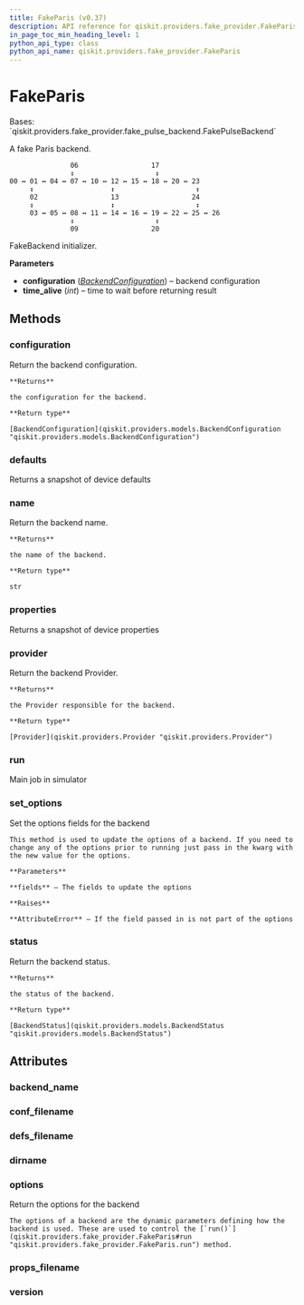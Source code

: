 ```yaml
---
title: FakeParis (v0.37)
description: API reference for qiskit.providers.fake_provider.FakeParis in qiskit v0.37
in_page_toc_min_heading_level: 1
python_api_type: class
python_api_name: qiskit.providers.fake_provider.FakeParis
---
```


# FakeParis

<Class id="qiskit.providers.fake_provider.FakeParis" isDedicatedPage={true} github="https://github.com/qiskit/qiskit/tree/stable/0.21/qiskit/providers/fake_provider/backends/paris/fake_paris.py" signature="FakeParis" modifiers="class">
  Bases: `qiskit.providers.fake_provider.fake_pulse_backend.FakePulseBackend`

  A fake Paris backend.

  ```text
                 06                  17
                 ↕                    ↕
  00 ↔ 01 ↔ 04 ↔ 07 ↔ 10 ↔ 12 ↔ 15 ↔ 18 ↔ 20 ↔ 23
       ↕                   ↕                    ↕
       02                  13                  24
       ↕                   ↕                    ↕
       03 ↔ 05 ↔ 08 ↔ 11 ↔ 14 ↔ 16 ↔ 19 ↔ 22 ↔ 25 ↔ 26
                 ↕                    ↕
                 09                  20
  ```

  FakeBackend initializer.

  **Parameters**

  *   **configuration** ([*BackendConfiguration*](qiskit.providers.models.BackendConfiguration "qiskit.providers.models.BackendConfiguration")) – backend configuration
  *   **time\_alive** (*int*) – time to wait before returning result

  ## Methods

  <span id="qiskit-providers-fake-provider-fakeparis-configuration" />

  ### configuration

  <Function id="qiskit.providers.fake_provider.FakeParis.configuration" signature="FakeParis.configuration()">
    Return the backend configuration.

    **Returns**

    the configuration for the backend.

    **Return type**

    [BackendConfiguration](qiskit.providers.models.BackendConfiguration "qiskit.providers.models.BackendConfiguration")
  </Function>

  <span id="qiskit-providers-fake-provider-fakeparis-defaults" />

  ### defaults

  <Function id="qiskit.providers.fake_provider.FakeParis.defaults" signature="FakeParis.defaults()">
    Returns a snapshot of device defaults
  </Function>

  <span id="qiskit-providers-fake-provider-fakeparis-name" />

  ### name

  <Function id="qiskit.providers.fake_provider.FakeParis.name" signature="FakeParis.name()">
    Return the backend name.

    **Returns**

    the name of the backend.

    **Return type**

    str
  </Function>

  <span id="qiskit-providers-fake-provider-fakeparis-properties" />

  ### properties

  <Function id="qiskit.providers.fake_provider.FakeParis.properties" signature="FakeParis.properties()">
    Returns a snapshot of device properties
  </Function>

  <span id="qiskit-providers-fake-provider-fakeparis-provider" />

  ### provider

  <Function id="qiskit.providers.fake_provider.FakeParis.provider" signature="FakeParis.provider()">
    Return the backend Provider.

    **Returns**

    the Provider responsible for the backend.

    **Return type**

    [Provider](qiskit.providers.Provider "qiskit.providers.Provider")
  </Function>

  <span id="qiskit-providers-fake-provider-fakeparis-run" />

  ### run

  <Function id="qiskit.providers.fake_provider.FakeParis.run" signature="FakeParis.run(run_input, **kwargs)">
    Main job in simulator
  </Function>

  <span id="qiskit-providers-fake-provider-fakeparis-set-options" />

  ### set\_options

  <Function id="qiskit.providers.fake_provider.FakeParis.set_options" signature="FakeParis.set_options(**fields)">
    Set the options fields for the backend

    This method is used to update the options of a backend. If you need to change any of the options prior to running just pass in the kwarg with the new value for the options.

    **Parameters**

    **fields** – The fields to update the options

    **Raises**

    **AttributeError** – If the field passed in is not part of the options
  </Function>

  <span id="qiskit-providers-fake-provider-fakeparis-status" />

  ### status

  <Function id="qiskit.providers.fake_provider.FakeParis.status" signature="FakeParis.status()">
    Return the backend status.

    **Returns**

    the status of the backend.

    **Return type**

    [BackendStatus](qiskit.providers.models.BackendStatus "qiskit.providers.models.BackendStatus")
  </Function>

  ## Attributes

  ### backend\_name

  <Attribute id="qiskit.providers.fake_provider.FakeParis.backend_name" attributeValue="'fake_paris'" />

  ### conf\_filename

  <Attribute id="qiskit.providers.fake_provider.FakeParis.conf_filename" attributeValue="'conf_paris.json'" />

  ### defs\_filename

  <Attribute id="qiskit.providers.fake_provider.FakeParis.defs_filename" attributeValue="'defs_paris.json'" />

  ### dirname

  <Attribute id="qiskit.providers.fake_provider.FakeParis.dirname" attributeValue="'/home/runner/work/qiskit/qiskit/.tox/docs/lib/python3.8/site-packages/qiskit/providers/fake_provider/backends/paris'" />

  ### options

  <Attribute id="qiskit.providers.fake_provider.FakeParis.options">
    Return the options for the backend

    The options of a backend are the dynamic parameters defining how the backend is used. These are used to control the [`run()`](qiskit.providers.fake_provider.FakeParis#run "qiskit.providers.fake_provider.FakeParis.run") method.
  </Attribute>

  ### props\_filename

  <Attribute id="qiskit.providers.fake_provider.FakeParis.props_filename" attributeValue="'props_paris.json'" />

  ### version

  <Attribute id="qiskit.providers.fake_provider.FakeParis.version" attributeValue="1" />
</Class>

